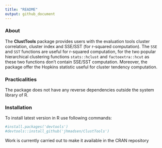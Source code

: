 ---
title: "README"
output: github_document
---

### About

The __ClustTools__ package provides users with the evaluation tools cluster correlation, cluster index and SSE/SST (for r-squared computation). The `SSE` and `SST` functions are useful for r-squared computation, for the two popular hierarchical clustering functions `stats::hclust` and `factoextra::hcut` as these two functions don't contain SSE/SST computation.
Moreover, the package offer the Hopkins statistic useful for cluster tendency computation.


### Practicalities

The package does not have any reverse dependencies outside the system library of R. 

### Installation

To install latest version in R use following commands:

```{r}
#install.packages('devtools')
#devtools::install_github('jhmadsen/ClustTools')
```

Work is currently carried out to make it available in the CRAN repository
